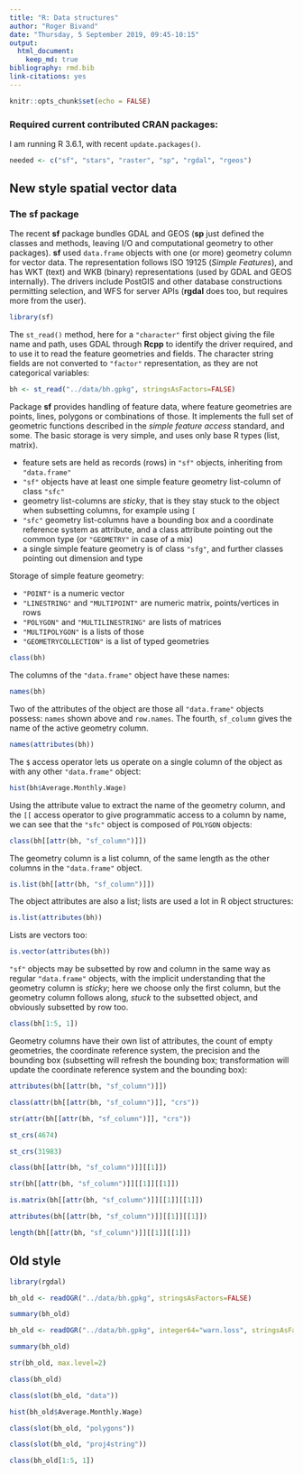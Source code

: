 ```yaml
---
title: "R: Data structures"
author: "Roger Bivand"
date: "Thursday, 5 September 2019, 09:45-10:15"
output: 
  html_document:
    keep_md: true
bibliography: rmd.bib
link-citations: yes
---
```


```r
knitr::opts_chunk$set(echo = FALSE)
```

### Required current contributed CRAN packages:

I am running R 3.6.1, with recent `update.packages()`.

```r
needed <- c("sf", "stars", "raster", "sp", "rgdal", "rgeos")
```

## New style spatial vector data

### The **sf** package

The recent **sf** package bundles GDAL and GEOS (**sp** just defined the classes and methods, leaving I/O and computational geometry to other packages). **sf** used `data.frame` objects with one (or more) geometry column for vector data. The representation follows ISO 19125 (*Simple Features*), and has WKT (text) and WKB (binary) representations (used by GDAL and GEOS internally). The drivers include PostGIS and other database constructions permitting selection, and WFS for server APIs (**rgdal** does too, but requires more from the user).


```r
library(sf)
```

The `st_read()` method, here for a `"character"` first object giving the file name and path, uses GDAL through **Rcpp** to identify the driver required, and to use it to read the feature geometries and fields. The character string fields are not converted to `"factor"` representation, as they are not categorical variables:

```r
bh <- st_read("../data/bh.gpkg", stringsAsFactors=FALSE)
```

Package **sf** provides handling of feature data, where feature
geometries are points, lines, polygons or combinations of those.
It implements the full set of geometric functions described in the
_simple feature access_ standard, and some. The basic storage is
very simple, and uses only base R types (list, matrix).

* feature sets are held as records (rows) in `"sf"` objects, inheriting from `"data.frame"`
* `"sf"` objects have at least one simple feature geometry list-column of class `"sfc"`
* geometry list-columns are *sticky*, that is they stay stuck to the object when subsetting columns, for example using `[`
* `"sfc"` geometry list-columns have a bounding box and a coordinate reference system as attribute, and a class attribute pointing out the common type (or `"GEOMETRY"` in case of a mix)
* a single simple feature geometry is of class `"sfg"`, and further classes pointing out dimension and type

Storage of simple feature geometry:

* `"POINT"` is a numeric vector
* `"LINESTRING"` and `"MULTIPOINT"` are numeric matrix, points/vertices in rows
* `"POLYGON"` and `"MULTILINESTRING"` are lists of matrices
* `"MULTIPOLYGON"` is a lists of those
* `"GEOMETRYCOLLECTION"` is a list of typed geometries



```r
class(bh)
```

The columns of the `"data.frame"` object have these names:

```r
names(bh)
```

Two of the attributes of the object are those all `"data.frame"` objects possess: `names` shown above and `row.names`. The fourth, `sf_column` gives the name of the active geometry column.

```r
names(attributes(bh))
```


The `$` access operator lets us operate on a single column of the object as with any other `"data.frame"` object:

```r
hist(bh$Average.Monthly.Wage)
```

Using the attribute value to extract the name of the geometry column, and the `[[` access operator to give programmatic access to a column by name, we can see that the `"sfc"` object is composed of `POLYGON` objects:

```r
class(bh[[attr(bh, "sf_column")]])
```

The geometry column is a list column, of the same length as the other columns in the `"data.frame"` object.

```r
is.list(bh[[attr(bh, "sf_column")]])
```

The object attributes are also a list; lists are used a lot in R object structures:

```r
is.list(attributes(bh))
```

Lists are vectors too:

```r
is.vector(attributes(bh))
```

`"sf"` objects may be subsetted by row and column in the same way as regular `"data.frame"` objects, with the implicit understanding that the geometry column is _sticky_; here we choose only the first column, but the geometry column follows along, _stuck_ to the subsetted object, and obviously subsetted by row too.


```r
class(bh[1:5, 1])
```

Geometry columns have their own list of attributes, the count of empty geometries, the coordinate reference system, the precision and the bounding box (subsetting will refresh the bounding box; transformation will update the coordinate reference system and the bounding box):

```r
attributes(bh[[attr(bh, "sf_column")]])
```

```r
class(attr(bh[[attr(bh, "sf_column")]], "crs"))
```

```r
str(attr(bh[[attr(bh, "sf_column")]], "crs"))
```


```r
st_crs(4674)
```

```r
st_crs(31983)
```

```r
class(bh[[attr(bh, "sf_column")]][[1]])
```


```r
str(bh[[attr(bh, "sf_column")]][[1]][[1]])
```


```r
is.matrix(bh[[attr(bh, "sf_column")]][[1]][[1]])
```

```r
attributes(bh[[attr(bh, "sf_column")]][[1]][[1]])
```

```r
length(bh[[attr(bh, "sf_column")]][[1]][[1]])
```


## Old style

```r
library(rgdal)
```

```r
bh_old <- readOGR("../data/bh.gpkg", stringsAsFactors=FALSE)
```


```r
summary(bh_old)
```



```r
bh_old <- readOGR("../data/bh.gpkg", integer64="warn.loss", stringsAsFactors=FALSE)
```

```r
summary(bh_old)
```


```r
str(bh_old, max.level=2)
```


```r
class(bh_old)
```


```r
class(slot(bh_old, "data"))
```


```r
hist(bh_old$Average.Monthly.Wage)
```


```r
class(slot(bh_old, "polygons"))
```


```r
class(slot(bh_old, "proj4string"))
```


```r
class(bh_old[1:5, 1])
```
